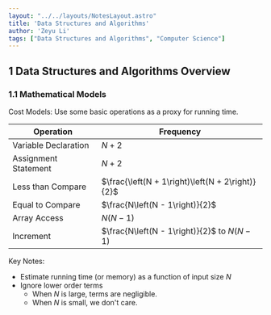 ```yaml
---
layout: "../../layouts/NotesLayout.astro"
title: 'Data Structures and Algorithms'
author: 'Zeyu Li'
tags: ["Data Structures and Algorithms", "Computer Science"]
---
```

## 1 Data Structures and Algorithms Overview

### 1.1 Mathematical Models

Cost Models: Use some basic operations as a proxy for running time.

|       Operation      |                       Frequency                        |
|----------------------|--------------------------------------------------------|
| Variable Declaration |                        $N + 2$                         |
| Assignment Statement |                        $N + 2$                         |
|   Less than Compare  |    $\frac{\left(N + 1\right)\left(N + 2\right)}{2}$    |
|   Equal to Compare   |              $\frac{N\left(N - 1\right)}{2}$           |
|     Array Access     |                 $N\left(N - 1\right)$                  |
|      Increment       |$\frac{N\left(N - 1\right)}{2}$ to $N\left(N - 1\right)$|

Key Notes:
* Estimate running time (or memory) as a function of input size $N$
* Ignore lower order terms
    * When $N$ is large, terms are negligible.
    * When $N$ is small, we don't care.